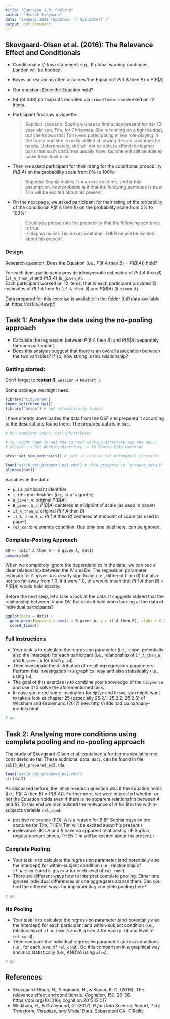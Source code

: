 ```yaml
---
title: "Exercise 1.3: Pooling"
author: "Henrik Singmann"
date: "January 2019 (updated: `r Sys.Date()`)"
output: pdf_document
---
```


## Skovgaard-Olsen et al. (2016): The Relevance Effect and Conditionals

- Conditional = *if-then* statement; e.g., If global warning continues, London will be flooded.
- Bayesian reasoning often assumes 'the Equation': *P*(if *A* then *B*) = *P*(*B*|*A*)
- Our question: Does the Equation hold? 

- 94 (of 348) participants recruited via `crowdflower.com` worked on 12 items.

- Participant first saw a vignette:
  
  > Sophia's scenario: Sophia wishes to find a nice present for her 13-year-old son, Tim, for Christmas. She is running on a tight budget, but she knows that Tim loves participating in live role-playing in the forest and she is really skilled at sewing the orc costumes he needs. Unfortunately, she will not be able to afford the leather parts that such costumes usually have, but she will still be able to make them look nice.

- Then we asked participant for their rating for the conditional probability *P*(*B*|*A*) on the probability scale from 0% to 100%:

  > Suppose Sophia makes Tim an orc costume.
  > Under this assumption, how probable is it that the following sentence is true:   
  > Tim will be excited about his present.

- On the next page, we asked participant for their rating of the probability of the conditional *P*(if *A* then *B*) on the probability scale from 0% to 100%:

  > Could you please rate the probability that the following sentence is true:   
  > IF Sophia makes Tim an orc costume, THEN he will be excited about his present.

### Design

Research question: Does the Equation (i.e., *P*(if *A* then *B*) = *P*(*B*|*A*)) hold? 

For each item, participants provide idiosyncratic estimates of *P*(if *A* then *B*) (`if_A_then_B`) and *P*(*B*|*A*) (`B_given_A`).  
Each participant worked on 12 items, that is each participant provided 12 estimates of *P*(if *A* then *B*) (`if_A_then_B`) and *P*(*B*|*A*) (`B_given_A`).

Data prepared for this exercise is available in the folder (full data available at: https://osf.io/j4swp/)

## Task 1: Analyse the data using the no-pooling approach
- Calculate the regression between *P*(if *A* then *B*) and *P*(*B*|*A*) separately for each participant.
- Does this analysis suggest that there is an overall association between the two variables? If so, how strong is this relationship?

### Getting started:

Don't forget to **restart R**: `Session` -> `Restart R`

Some package we might need.
```r
library("tidyverse")
theme_set(theme_bw())
library("broom") # not automatically loaded
```

I have already downloaded the data from the OSF and prepared it according to the descriptions found there. The prepared data is in `dat`.

```r
# Run complete chunk: Ctrl+Shift+Enter

# You might need to set the correct working directory via the menu: 
# Session -> Set Working Directory -> To Source File Location

afex::set_sum_contrasts() # just in case we set orthogonal contrasts

load("ssk16_dat_prepared_ex1.rda") # data preapred in 'prepare_data.R'
glimpse(dat1)

```

Variables in the data:

- `p_id`: participant identifier
- `i_id`: item identifier (i.e., id of vignette)
- `B_given_A`: original *P*(*B*|*A*)
- `B_given_A_c`: *P*(*B*|*A*) centered at midpoint of scale (as used in paper)
- `if_A_then_B`: original *P*(if *A* then *B*)
- `if_A_then_B_c`: *P*(if *A* then *B*) centered at midpoint of scale (as used in paper)
- `rel_cond`: relevance condition. Has only one level here, can be ignored.

### Complete-Pooling Approach

```r
m0 <- lm(if_A_then_B ~ B_given_A, dat1)
summary(m0)
```

When we completely ignore the dependencies in the data, we can see a clear relationship between the IV and DV. The regression parameter estimate for `B_given_A` is clearly significant (i.e., different from 0) but also not too far away from 1.0. If it were 1.0, this would mean that *P*(if *A* then *B*) = *P*(*B*|*A*) would hold exactly.

Before the next step, let's take a look at the data. It suggests indeed that the relationship between IV and DV. But does it hold when looking at the data of individual participants?

```r
ggplot(data = dat1) + 
  geom_point(mapping = aes(x = B_given_A, y = if_A_then_B), alpha = 0.2, pch = 16) + 
  coord_fixed()
```


### Full Instructions  

- Your task is to calculate the regression parameter (i.e., slope, potentially also the intercept) for each participant (i.e., relationship of `if_A_then_B` and `B_given_A` for each `p_id`).
- Then investigate the distribution of resulting regression parameters. Perform this investigation in a graphical way and also statistically (i.e., using `lm`).
- The goal of this exercise is to combine your knowledge of the `tidyverse` and use it to solve the aforementioned task.
- In case you need some inspiration for `dplyr` and `broom`, you might want to take a look at chapter 25 (especially 25.2.1, 25.2.2, 25.2.3) of Wickham and Grolemund (2017) see: http://r4ds.had.co.nz/many-models.html


```r

# go
```

## Task 2: Analysing more conditions using complete pooling and no-pooling approach

The study of Skovgaard-Olsen et al. contained a further manipulation not considered so far. These additional data, `dat2`, can be found in file `ssk16_dat_prepared_ex2.rda`.

```r
load("ssk16_dat_prepared_ex2.rda")
str(dat2)
```

As discussed before, the initial research question was if the Equation holds (i.e., *P*(if *A* then *B*) = *P*(*B*|*A*)). Furthermore, we were interested whether or not the Equation holds even if there is no apparent relationship between *A* and *B*? To this end we manipulated the relevance of *A* for *B* in the within-subjects variable `rel_cond`:

- positive relevance (PO): *A* is a reason for *B* (IF Sophia buys an orc costume for Tim, THEN Tim will be excited about his present.)
- irrelevance (IR): *A* and *B* have no apparent relationship (IF Sophia regularly wears shoes, THEN Tim will be excited about his present.)

### Complete Pooling

- Your task is to calculate the regression parameter (and potentially also the intercept) for within-subject condition (i.e., relationship of `if_A_then_B` and `B_given_A` for each level of `rel_cond`).
- There are different ways how to interpret complete pooling. Either one ignores individual differences or one aggregates across them. Can you find the different ways for implementing complete pooling here?

```r
# go
```


### No Pooling 

- Your task is to calculate the regression parameter (and potentially also the intercept) for each participant and within-subject condition (i.e., relationship of `if_A_then_B` and `B_given_A` for each `p_id` and level of `rel_cond`).
- Then compare the individual regression parameters across conditions (i.e., for each level of `rel_cond`). Do this comparison in a graphical way and also statistically (i.e., ANOVA using `afex`).

```r
# go
```



## References 
- Skovgaard-Olsen, N., Singmann, H., & Klauer, K. C. (2016). The relevance effect and conditionals. *Cognition*, 150, 26-36. https://doi.org/10.1016/j.cognition.2015.12.017
- Wickham, H., & Grolemund, G. (2017). *R for Data Science: Import, Tidy, Transform, Visualize, and Model Data.* Sebastopol  CA: O'Reilly.

